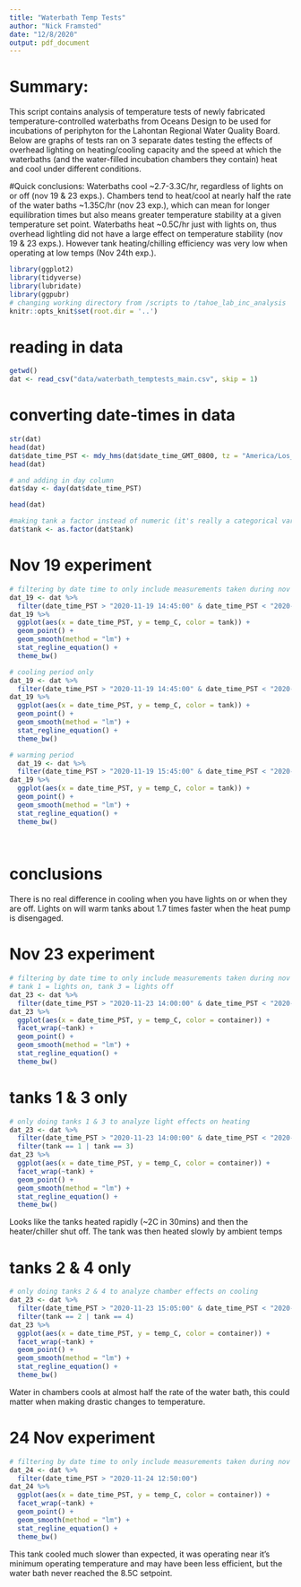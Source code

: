 ```yaml
---
title: "Waterbath Temp Tests"
author: "Nick Framsted"
date: "12/8/2020"
output: pdf_document
---
```

# Summary: 
This script contains analysis of temperature tests of newly fabricated temperature-controlled waterbaths from Oceans Design to be used for incubations of periphyton for the Lahontan Regional Water Quality Board. Below are graphs of tests ran on 3 separate dates testing the effects of overhead lighting on heating/cooling capacity and the speed at which the waterbaths (and the water-filled incubation chambers they contain) heat and cool under different conditions. 

#Quick conclusions:
Waterbaths cool ~2.7-3.3C/hr, regardless of lights on or off (nov 19 & 23 exps.). Chambers tend to heat/cool at nearly half the rate of the water baths ~1.35C/hr (nov 23 exp.), which can mean for longer equilibration times but also means greater temperature stability at a given temperature set point. Waterbaths heat ~0.5C/hr just with lights on, thus overhead lightling did not have a large effect on temperature stability (nov 19 & 23 exps.). However tank heating/chilling efficiency was very low when operating at low temps (Nov 24th exp.).

```r
library(ggplot2)
library(tidyverse)
library(lubridate)
library(ggpubr)
# changing working directory from /scripts to /tahoe_lab_inc_analysis
knitr::opts_knit$set(root.dir = '..')
```

# reading in data
```r
getwd()
dat <- read_csv("data/waterbath_temptests_main.csv", skip = 1)
```


# converting date-times in data
```r
str(dat)
head(dat)
dat$date_time_PST <- mdy_hms(dat$date_time_GMT_0800, tz = "America/Los_Angeles")
head(dat)

# and adding in day column
dat$day <- day(dat$date_time_PST)

head(dat)

#making tank a factor instead of numeric (it's really a categorical variable)
dat$tank <- as.factor(dat$tank)
```

# Nov 19 experiment
```r
# filtering by date time to only include measurements taken during nov 19th and trimming off data taken before start time and after end time of the experiment 
dat_19 <- dat %>%
  filter(date_time_PST > "2020-11-19 14:45:00" & date_time_PST < "2020-11-19 16:30:00")
dat_19 %>%
  ggplot(aes(x = date_time_PST, y = temp_C, color = tank)) +
  geom_point() +
  geom_smooth(method = "lm") +
  stat_regline_equation() +
  theme_bw()

# cooling period only
dat_19 <- dat %>%
  filter(date_time_PST > "2020-11-19 14:45:00" & date_time_PST < "2020-11-19 15:30:00")
dat_19 %>%
  ggplot(aes(x = date_time_PST, y = temp_C, color = tank)) +
  geom_point() +
  geom_smooth(method = "lm") +
  stat_regline_equation() +
  theme_bw()

# warming period
  dat_19 <- dat %>%
  filter(date_time_PST > "2020-11-19 15:45:00" & date_time_PST < "2020-11-19 16:25:00")
dat_19 %>%
  ggplot(aes(x = date_time_PST, y = temp_C, color = tank)) +
  geom_point() +
  geom_smooth(method = "lm") +
  stat_regline_equation() +
  theme_bw()
  
  
```
# conclusions
There is no real difference in cooling when you have lights on or when they are off. Lights on will warm tanks about 1.7 times faster when the heat pump is disengaged. 

# Nov 23 experiment
```r
# filtering by date time to only include measurements taken during nov 23th and trimming data, only doing tanks 1 & 3 to analyze light effects on heating.
# tank 1 = lights on, tank 3 = lights off
dat_23 <- dat %>%
  filter(date_time_PST > "2020-11-23 14:00:00" & date_time_PST < "2020-11-23 16:30:00")
dat_23 %>%
  ggplot(aes(x = date_time_PST, y = temp_C, color = container)) +
  facet_wrap(~tank) +
  geom_point() +
  geom_smooth(method = "lm") +
  stat_regline_equation() +
  theme_bw()


```

# tanks 1 & 3 only
```r
# only doing tanks 1 & 3 to analyze light effects on heating
dat_23 <- dat %>%
  filter(date_time_PST > "2020-11-23 14:00:00" & date_time_PST < "2020-11-23 16:30:00") %>%
  filter(tank == 1 | tank == 3)
dat_23 %>%
  ggplot(aes(x = date_time_PST, y = temp_C, color = container)) +
  facet_wrap(~tank) +
  geom_point() +
  geom_smooth(method = "lm") +
  stat_regline_equation() +
  theme_bw()
```


Looks like the tanks heated rapidly (~2C in 30mins) and then the heater/chiller shut off. The tank was then heated slowly by ambient temps

# tanks 2 & 4 only
```r
# only doing tanks 2 & 4 to analyze chamber effects on cooling
dat_23 <- dat %>%
  filter(date_time_PST > "2020-11-23 15:05:00" & date_time_PST < "2020-11-23 16:30:00") %>%
  filter(tank == 2 | tank == 4)
dat_23 %>%
  ggplot(aes(x = date_time_PST, y = temp_C, color = container)) +
  facet_wrap(~tank) +
  geom_point() +
  geom_smooth(method = "lm") +
  stat_regline_equation() +
  theme_bw()
```

Water in chambers cools at almost half the rate of the water bath, this could matter when making drastic changes to temperature.

# 24 Nov experiment
```r
# filtering by date time to only include measurements taken during nov 24th and trimming data
dat_24 <- dat %>%
  filter(date_time_PST > "2020-11-24 12:50:00")
dat_24 %>%
  ggplot(aes(x = date_time_PST, y = temp_C, color = container)) +
  facet_wrap(~tank) +
  geom_point() +
  geom_smooth(method = "lm") +
  stat_regline_equation() +
  theme_bw()
```

This tank cooled much slower than expected, it was operating near it's minimum operating temperature and may have been less efficient, but the water bath never reached the 8.5C setpoint.